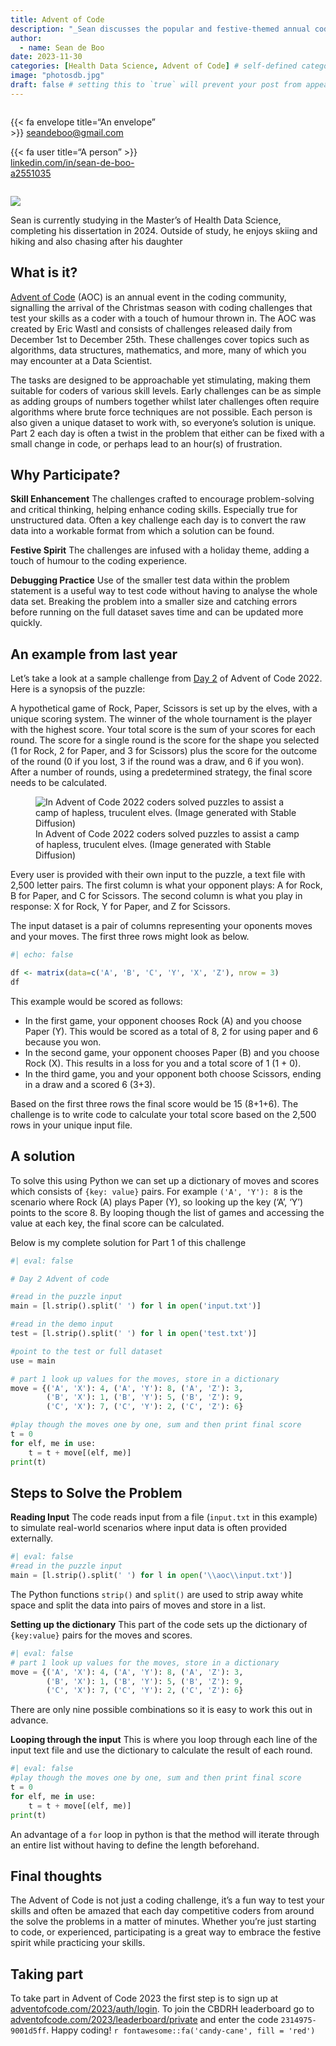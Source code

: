 ```yaml
---
title: Advent of Code
description: "_Sean discusses the popular and festive-themed annual coding challenge Advent of Code_"
author:
  - name: Sean de Boo
date: 2023-11-30
categories: [Health Data Science, Advent of Code] # self-defined categories
image: "photosdb.jpg"
draft: false # setting this to `true` will prevent your post from appearing on your listing page until you're ready!
---
```


<div style="display:grid; grid-template-columns: 1fr 1fr;">

<div>

::: author-meta-content
{{< fa envelope title="An envelope" >}} <a href="mailto:seandeboo@gmail.com">seandeboo@gmail.com</a>
:::

::: author-meta-content
{{< fa user title="A person" >}} <a href="https://www.linkedin.com/in/sean-de-boo-a2551035/">linkedin.com/in/sean-de-boo-a2551035</a>
:::

</div>


</div>

::: aside 

::: {.round-border}
![](photosdb-sq.jpeg)
:::

Sean is currently studying in the Master's of Health Data Science, completing his dissertation in 2024. Outside of study, he enjoys skiing and hiking and also chasing after his daughter
:::

## What is it?

[Advent of Code](https://adventofcode.com/) (AOC) is an annual event in the coding community, signalling the arrival of the Christmas season with coding challenges that test your skills as a coder with a touch of humour thrown in. The AOC was created by Eric Wastl and consists of challenges released daily from December 1st to December 25th. These challenges cover topics such as algorithms, data structures, mathematics, and more, many of which you may encounter at a Data Scientist.

The tasks are designed to be approachable yet stimulating, making them suitable for coders of various skill levels. Early challenges can be as simple as adding groups of numbers together whilst later challenges often require algorithms where brute force techniques are not possible. Each person is also given a unique dataset to work with, so everyone's solution is unique. Part 2 each day is often a twist in the problem that either can be fixed with a small change in code, or perhaps lead to an hour(s) of frustration. 

## Why Participate?

**Skill Enhancement** The challenges crafted to encourage problem-solving and critical thinking, helping enhance coding skills. Especially true for unstructured data. Often a key challenge each day is to convert the raw data into a workable format from which a solution can be found.

**Festive Spirit** The challenges are infused with a holiday theme, adding a touch of humour to the coding experience.

**Debugging Practice** Use of the smaller test data within the problem statement is a useful way to test code without having to analyse the whole data set. Breaking the problem into a smaller size and catching errors before running on the full dataset saves time and can be updated more quickly.

## An example from last year

Let's take a look at a sample challenge from [Day 2](https://adventofcode.com/2022/day/2) of Advent of Code 2022. Here is a synopsis of the puzzle:

A hypothetical game of Rock, Paper, Scissors is set up by the elves, with a unique scoring system. The winner of the whole tournament is the player with the highest score. Your total score is the sum of your scores for each round. The score for a single round is the score for the shape you selected (1 for Rock, 2 for Paper, and 3 for Scissors) plus the score for the outcome of the round (0 if you lost, 3 if the round was a draw, and 6 if you won). After a number of rounds, using a predetermined strategy, the final score needs to be calculated.

![In Advent of Code 2022 coders solved puzzles to assist a camp of hapless, truculent elves. (Image generated with Stable Diffusion)](elves.png)

Every user is provided with their own input to the puzzle, a text file with 2,500 letter pairs. The first column is what your opponent plays: A for Rock, B for Paper, and C for Scissors. The second column is what you play in response: X for Rock, Y for Paper, and Z for Scissors. 

The input dataset is a pair of columns representing your oponents moves and your moves. The first three rows might look as below. 

```r
#| echo: false

df <- matrix(data=c('A', 'B', 'C', 'Y', 'X', 'Z'), nrow = 3)
df
```

This example would be scored as follows: 

* In the first game, your opponent chooses Rock (A) and you choose Paper (Y). This would be scored as a total of 8, 2 for using paper and 6 because you won. 
* In the second game, your opponent chooses Paper (B) and you choose Rock (X). This results in a loss for you and a total score of 1 (1 + 0). 
* In the third game, you and your opponent both choose Scissors, ending in a draw and a scored 6 (3+3).

Based on the first three rows the final score would be 15 (8+1+6). The challenge is to write code to calculate your total score based on the 2,500 rows in your unique input file. 

## A solution

To solve this using Python we can set up a dictionary of moves and scores which consists of `{key: value}` pairs. For example `('A', 'Y'): 8` is the scenario where Rock (A) plays Paper (Y), so looking up the key (‘A’, ‘Y’) points to the score 8. By looping though the list of games and accessing the value at each key, the final score can be calculated.

Below is my complete solution for Part 1 of this challenge 

```python
#| eval: false

# Day 2 Advent of code

#read in the puzzle input
main = [l.strip().split(' ') for l in open('input.txt')]

#read in the demo input 
test = [l.strip().split(' ') for l in open('test.txt')]

#point to the test or full dataset 
use = main

# part 1 look up values for the moves, store in a dictionary
move = {('A', 'X'): 4, ('A', 'Y'): 8, ('A', 'Z'): 3,
        ('B', 'X'): 1, ('B', 'Y'): 5, ('B', 'Z'): 9,
        ('C', 'X'): 7, ('C', 'Y'): 2, ('C', 'Z'): 6}

#play though the moves one by one, sum and then print final score
t = 0
for elf, me in use:
    t = t + move[(elf, me)]
print(t)
```


## Steps to Solve the Problem

**Reading Input** The code reads input from a file (`input.txt` in this example) to simulate real-world scenarios where input data is often provided externally.

```python
#| eval: false
#read in the puzzle input
main = [l.strip().split(' ') for l in open('\\aoc\\input.txt')]
```

The Python functions `strip()` and `split()` are used to strip away white space and split the data into pairs of moves and store in a list.

**Setting up the dictionary** This part of the code sets up the dictionary of `{key:value}` pairs for the moves and scores.  
 
```python
#| eval: false
# part 1 look up values for the moves, store in a dictionary
move = {('A', 'X'): 4, ('A', 'Y'): 8, ('A', 'Z'): 3,
        ('B', 'X'): 1, ('B', 'Y'): 5, ('B', 'Z'): 9,
        ('C', 'X'): 7, ('C', 'Y'): 2, ('C', 'Z'): 6}
```

There are only nine possible combinations so it is easy to work this out in advance.

**Looping through the input** This is where you loop through each line of the input text file and use the dictionary to calculate the result of each round. 

```python
#| eval: false
#play though the moves one by one, sum and then print final score
t = 0
for elf, me in use:
    t = t + move[(elf, me)]
print(t)
```

An advantage of a `for` loop in python is that the method will iterate through an entire list without having to define the length beforehand.

## Final thoughts 
The Advent of Code is not just a coding challenge, it's a fun way to test your skills and often be amazed that each day competitive coders from around the solve the problems in a matter of minutes. Whether you're just starting to code, or experienced, participating is a great way to embrace the festive spirit while practicing your skills.

## Taking part 

To take part in Advent of Code 2023 the first step is to sign up at [adventofcode.com/2023/auth/login](https://adventofcode.com/2023/auth/login). To join the CBDRH leaderboard go to [adventofcode.com/2023/leaderboard/private](https://adventofcode.com/2023/leaderboard/private) and enter the code `2314975-9001d5ff`. Happy coding! `r fontawesome::fa('candy-cane', fill = 'red')`

